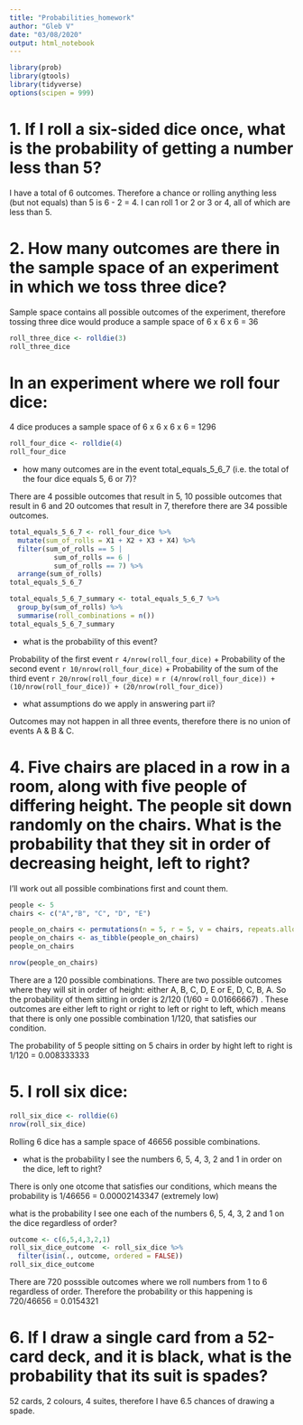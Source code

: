 ```yaml
---
title: "Probabilities_homework"
author: "Gleb V"
date: "03/08/2020"
output: html_notebook
---
```


```r
library(prob)
library(gtools)
library(tidyverse)
options(scipen = 999)
```

# 1. If I roll a six-sided dice once, what is the probability of getting a number less than 5?

I have a total of 6 outcomes. Therefore a chance or rolling anything less (but not equals) than 5 is 6 - 2 = 4. I can roll 1 or 2 or 3 or 4, all of which are less than 5. 

# 2. How many outcomes are there in the sample space of an experiment in which we toss three dice?

Sample space contains all possible outcomes of the experiment, therefore tossing three dice would produce a sample space of 6 x 6 x 6 = 36
```r
roll_three_dice <- rolldie(3)
roll_three_dice
```

# In an experiment where we roll four dice:

4 dice produces a sample space of 6 x 6 x 6 x 6 = 1296
```r
roll_four_dice <- rolldie(4)
roll_four_dice
```

* how many outcomes are in the event total_equals_5_6_7 (i.e. the total of the four dice equals 5, 6 or 7)? 

There are 4 possible outcomes that result in 5, 10 possible outcomes that result in 6 and 20 outcomes that result in 7, therefore there are 34 possible outcomes. 
```r
total_equals_5_6_7 <- roll_four_dice %>%
  mutate(sum_of_rolls = X1 + X2 + X3 + X4) %>%
  filter(sum_of_rolls == 5 | 
           sum_of_rolls == 6 | 
           sum_of_rolls == 7) %>%
  arrange(sum_of_rolls)
total_equals_5_6_7

total_equals_5_6_7_summary <- total_equals_5_6_7 %>%
  group_by(sum_of_rolls) %>%
  summarise(roll_combinations = n())
total_equals_5_6_7_summary
```

* what is the probability of this event?

Probability of the first event `r 4/nrow(roll_four_dice)` + Probability of the second event `r 10/nrow(roll_four_dice)` + Probability of the sum of the third event `r 20/nrow(roll_four_dice)` = `r (4/nrow(roll_four_dice)) + (10/nrow(roll_four_dice)) + (20/nrow(roll_four_dice))`

* what assumptions do we apply in answering part ii? 

Outcomes may not happen in all three events, therefore there is no union of events A & B & C. 


# 4. Five chairs are placed in a row in a room, along with five people of differing height. The people sit down randomly on the chairs. What is the probability that they sit in order of decreasing height, left to right?

I'll work out all possible combinations first and count them.

```r
people <- 5
chairs <- c("A","B", "C", "D", "E")

people_on_chairs <- permutations(n = 5, r = 5, v = chairs, repeats.allowed = FALSE)
people_on_chairs <- as_tibble(people_on_chairs)
people_on_chairs

nrow(people_on_chairs)

```

There are a 120 possible combinations. There are two possible outcomes where they will sit in order of height: either A, B, C, D, E or E, D, C, B, A. So the probability of them sitting in order is 2/120 (1/60 = 0.01666667) . These outcomes are either left to right or right to left or right to left, which means that there is only one possible combination 1/120, that satisfies our condition. 

The probability of 5 people sitting on 5 chairs in order by hight left to right is 1/120 = 0.008333333

# 5. I roll six dice:

```r
roll_six_dice <- rolldie(6)
nrow(roll_six_dice)
```
Rolling 6 dice has a sample space of 46656 possible combinations. 

* what is the probability I see the numbers 6, 5, 4, 3, 2 and 1 in order on the dice, left to right?

There is only one otcome that satisfies our conditions, which means the probability is 1/46656 = 0.00002143347 (extremely low)

what is the probability I see one each of the numbers 6, 5, 4, 3, 2 and 1 on the dice regardless of order?
```r
outcome <- c(6,5,4,3,2,1)
roll_six_dice_outcome  <- roll_six_dice %>% 
  filter(isin(., outcome, ordered = FALSE))
roll_six_dice_outcome  
```
There are 720 posssible outcomes where we roll numbers from 1 to 6 regardless of order. Therefore the probability or this happening is 720/46656 = 0.0154321

# 6. If I draw a single card from a 52-card deck, and it is black, what is the probability that its suit is spades?

52 cards, 2 colours, 4 suites, therefore I have 6.5 chances of drawing a spade.



